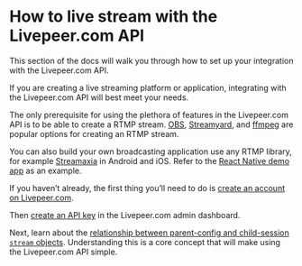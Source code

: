 
<DocsLayout title="How to live stream - Livepeer.com" description="How to live stream with the Livepeer.com API">

# How to live stream with the Livepeer.com API

This section of the docs will walk you through how to set up your integration
with the Livepeer.com API.

If you are creating a live streaming platform or application, integrating with
the Livepeer.com API will best meet your needs.

The only prerequisite for using the plethora of features in the Livepeer.com API
is to be able to create a RTMP stream. [OBS](https://obsproject.com/),
[Streamyard](https://streamyard.com/), and [ffmpeg](https://ffmpeg.org/) are
popular options for creating an RTMP stream.

You can also build your own broadcasting application use any RTMP library, for
example [Streamaxia](https://www.streamaxia.com/) in Android and iOS. Refer to
the
[React Native demo app](https://github.com/livepeer/livepeer-demo-react-native)
as an example.

If you haven’t already, the first thing you’ll need to do is
[create an account on Livepeer.com](/docs/guides/account/create-an-account).

Then [create an API key](/docs/guides/api-keys/create-an-api-key) in the
Livepeer.com admin dashboard.

Next, learn about the
[relationship between parent-config and child-session `stream` objects](/docs/guides/api/parent-streams-and-sessions).
Understanding this is a core concept that will make using the Livepeer.com API
simple.

</DocsLayout>
